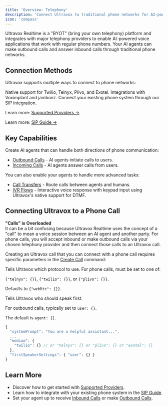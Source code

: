 ```yaml
---
title: 'Overview: Telephony'
description: 'Connect Ultravox to traditional phone networks for AI-powered voice calls.'
icon: 'compass'
---
```


Ultravox Realtime is a "BYOT" (bring your own telephony) platform and integrates with major telephony providers to enable AI-powered voice applications that work with regular phone numbers. Your AI agents can make outbound calls and answer inbound calls through traditional phone networks.

## Connection Methods

Ultravox supports multiple ways to connect to phone networks:

<Columns cols={3}>
  <Card title="Telephony Providers" href="./supported-providers">
    Native support for Twilio, Telnyx, Plivo, and Exotel.
  </Card>
  <Card title="Voice Platforms" href="./supported-providers">
    Integrations with Voximplant and jambonz.
  </Card>
  <Card title="SIP" href="./sip">
    Connect your existing phone system through our SIP integration.
  </Card>
</Columns>

Learn more: [Supported Providers →](./supported-providers)

Learn more: [SIP Guide →](./sip)

## Key Capabilities
Create AI agents that can handle both directions of phone communication:
- [Outbound Calls](/gettingstarted/examples/outbound-phone-call) - AI agents initiate calls to users.
- [Incoming Calls](/gettingstarted/examples/inbound-phone-call) - AI agents answer calls from users.

You can also enable your agents to handle more advanced tasks:
- [Call Transfers](./call-transfers) - Route calls between agents and humans.
- [IVR Flows](./ivr-flows) - Interactive voice response with keypad input using Ultravox's native support for DTMF.


## Connecting Ultravox to a Phone Call
<Warning>
<b>"Calls" is Overloaded</b>
<br />
It can be a bit confusing because Ultravox Realtime uses the concept of a "call" to mean a voice session between an AI agent and another party. For phone calls, you will accept inbound or make outbound calls via your chosen telephony provider and then connect those calls to an Ultravox call.
</Warning>

Creating an Ultravox call that you can connect with a phone call requires specific parameters in the [Create Call](/api-reference/calls/calls-post) command:

<ParamField body="medium" type="object" default="{'webRtc': {}}">
  Tells Ultravox which protocol to use. For phone calls, must be set to one of:
  
  `{"telnyx": {}}`, `{"twilio": {}}`, or `{"plivo": {}}`.
  
  Defaults to `{"webRtc": {}}`.
</ParamField>

<ParamField body="firstSpeakerSettings" type="object" default="agent: {}">
  Tells Ultravox who should speak first.
  
  For outbound calls, typically set to `user: {}`.
  
  The default is `agent: {}`.
</ParamField>

```js Example: Outbound Call via Twilio {4-7}
{
  "systemPrompt": "You are a helpful assistant...",
  ...
  "medium": {
    "twilio": {} // or "telnyx": {} or "plivo": {} or "exotel": {}
  },
  "firstSpeakerSettings": { "user": {} }
}
```

## Learn More

- Discover how to get started with [Supported Providers](./supported-providers).
- Learn how to integrate with your existing phone system in the [SIP Guide](./sip).
- Set your agent up to receive [Inbound Calls](/gettingstarted/examples/inbound-phone-call) or make [Outbound Calls](/gettingstarted/examples/outbound-phone-call).
